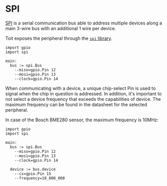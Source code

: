 # SPI

[SPI](https://en.wikipedia.org/wiki/Serial_Peripheral_Interface) is a serial communication bus able to address multiple devices along a main 3-wire bus with an additional 1 wire per device.

Toit exposes the peripheral through the [`spi` library](https://libs.toit.io/spi/library-summary).

```
import gpio
import spi

main:
  bus := spi.Bus
    --miso=gpio.Pin 12
    --mosi=gpio.Pin 13
    --clock=gpio.Pin 14
```

When communicating with a device, a unique chip-select Pin is used to signal when the chip in question is addressed. In addition, it's important to not select a device frequency that exceeds the capabilities of device. The maximum frequency can be found in the datasheet for the selected peripheral.

In case of the Bosch BME280 sensor, the maximum frequency is 10MHz:

```
import gpio
import spi

main:
  bus := spi.Bus
    --miso=gpio.Pin 12
    --mosi=gpio.Pin 13
    --clock=gpio.Pin 14

  device := bus.device
    --cs=gpio.Pin 15
    --frequency=10_000_000
```
